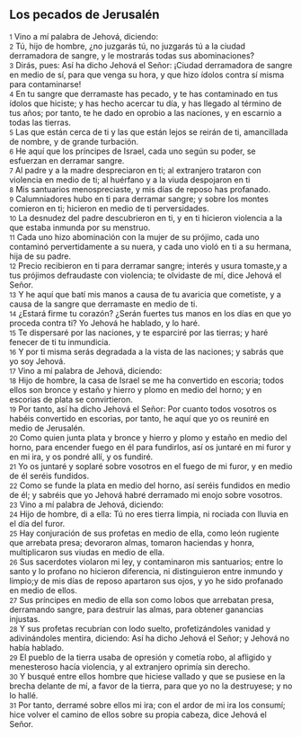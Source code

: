 == Los pecados de Jerusalén ==

{{anchor|1}} <small>1</small> Vino a mí palabra de Jehová, diciendo:<br>
{{anchor|2}} <small>2</small> Tú, hijo de hombre, ¿no juzgarás tú, no juzgarás tú a la ciudad derramadora de sangre, y le mostrarás todas sus abominaciones?<br>
{{anchor|3}} <small>3</small> Dirás, pues: Así ha dicho Jehová el Señor: ¡Ciudad derramadora de sangre en medio de sí, para que venga su hora, y que hizo ídolos contra sí misma para contaminarse!<br>
{{anchor|4}} <small>4</small> En tu sangre que derramaste has pecado, y te has contaminado en tus ídolos que hiciste; y has hecho acercar tu día, y has llegado al término de tus años; por tanto, te he dado en oprobio a las naciones, y en escarnio a todas las tierras.<br>
{{anchor|5}} <small>5</small> Las que están cerca de ti y las que están lejos se reirán de ti, amancillada de nombre, y de grande turbación.<br>
{{anchor|6}} <small>6</small> He aquí que los príncipes de Israel, cada uno según su poder, se esfuerzan en derramar sangre.<br>
{{anchor|7}} <small>7</small> Al padre y a la madre despreciaron en ti; al extranjero trataron con violencia en medio de ti; al huérfano y a la viuda despojaron en ti<br>
{{anchor|8}} <small>8</small> Mis santuarios menospreciaste, y mis días de reposo has profanado.<br>
{{anchor|9}} <small>9</small> Calumniadores hubo en ti para derramar sangre; y sobre los montes comieron en ti; hicieron en medio de ti perversidades.<br>
{{anchor|10}} <small>10</small> La desnudez del padre descubrieron en ti, y en ti hicieron violencia a la que estaba inmunda por su menstruo.<br>
{{anchor|11}} <small>11</small> Cada uno hizo abominación con la mujer de su prójimo, cada uno contaminó pervertidamente a su nuera, y cada uno violó en ti a su hermana, hija de su padre.<br>
{{anchor|12}} <small>12</small> Precio recibieron en ti para derramar sangre; interés y usura tomaste,y a tus prójimos defraudaste con violencia; te olvidaste de mí, dice Jehová el Señor.<br>
{{anchor|13}} <small>13</small> Y he aquí que batí mis manos a causa de tu avaricia que cometiste, y a causa de la sangre que derramaste en medio de ti.<br>
{{anchor|14}} <small>14</small> ¿Estará firme tu corazón? ¿Serán fuertes tus manos en los días en que yo proceda contra ti? Yo Jehová he hablado, y lo haré.<br>
{{anchor|15}} <small>15</small> Te dispersaré por las naciones, y te esparciré por las tierras; y haré fenecer de ti tu inmundicia.<br>
{{anchor|16}} <small>16</small> Y por ti misma serás degradada a la vista de las naciones; y sabrás que yo soy Jehová.<br>
{{anchor|17}} <small>17</small> Vino a mí palabra de Jehová, diciendo:<br>
{{anchor|18}} <small>18</small> Hijo de hombre, la casa de Israel se me ha convertido en escoria; todos ellos son bronce y estaño y hierro y plomo en medio del horno; y en escorias de plata se convirtieron.<br>
{{anchor|19}} <small>19</small> Por tanto, así ha dicho Jehová el Señor: Por cuanto todos vosotros os habéis convertido en escorias, por tanto, he aquí que yo os reuniré en medio de Jerusalén.<br>
{{anchor|20}} <small>20</small> Como quien junta plata y bronce y hierro y plomo y estaño en medio del horno, para encender fuego en él para fundirlos, así os juntaré en mi furor y en mi ira, y os pondré allí, y os fundiré.<br>
{{anchor|21}} <small>21</small> Yo os juntaré y soplaré sobre vosotros en el fuego de mi furor, y en medio de él seréis fundidos.<br>
{{anchor|22}} <small>22</small> Como se funde la plata en medio del horno, así seréis fundidos en medio de él; y sabréis que yo Jehová habré derramado mi enojo sobre vosotros.<br>
{{anchor|23}} <small>23</small> Vino a mí palabra de Jehová, diciendo:<br>
{{anchor|24}} <small>24</small> Hijo de hombre, di a ella: Tú no eres tierra limpia, ni rociada con lluvia en el día del furor.<br>
{{anchor|25}} <small>25</small> Hay conjuración de sus profetas en medio de ella, como león rugiente que arrebata presa; devoraron almas, tomaron haciendas y honra, multiplicaron sus viudas en medio de ella.<br>
{{anchor|26}} <small>26</small> Sus sacerdotes violaron mi ley, y contaminaron mis santuarios; entre lo santo y lo profano no hicieron diferencia, ni distinguieron entre inmundo y limpio;y de mis días de reposo apartaron sus ojos, y yo he sido profanado en medio de ellos.<br>
{{anchor|27}} <small>27</small> Sus príncipes en medio de ella son como lobos que arrebatan presa, derramando sangre, para destruir las almas, para obtener ganancias injustas.<br>
{{anchor|28}} <small>28</small> Y sus profetas recubrían con lodo suelto, profetizándoles vanidad y adivinándoles mentira, diciendo: Así ha dicho Jehová el Señor; y Jehová no había hablado.<br>
{{anchor|29}} <small>29</small> El pueblo de la tierra usaba de opresión y cometía robo, al afligido y menesteroso hacía violencia, y al extranjero oprimía sin derecho.<br>
{{anchor|30}} <small>30</small> Y busqué entre ellos hombre que hiciese vallado y que se pusiese en la brecha delante de mí, a favor de la tierra, para que yo no la destruyese; y no lo hallé.<br>
{{anchor|31}} <small>31</small> Por tanto, derramé sobre ellos mi ira; con el ardor de mi ira los consumí; hice volver el camino de ellos sobre su propia cabeza, dice Jehová el Señor.<br>
